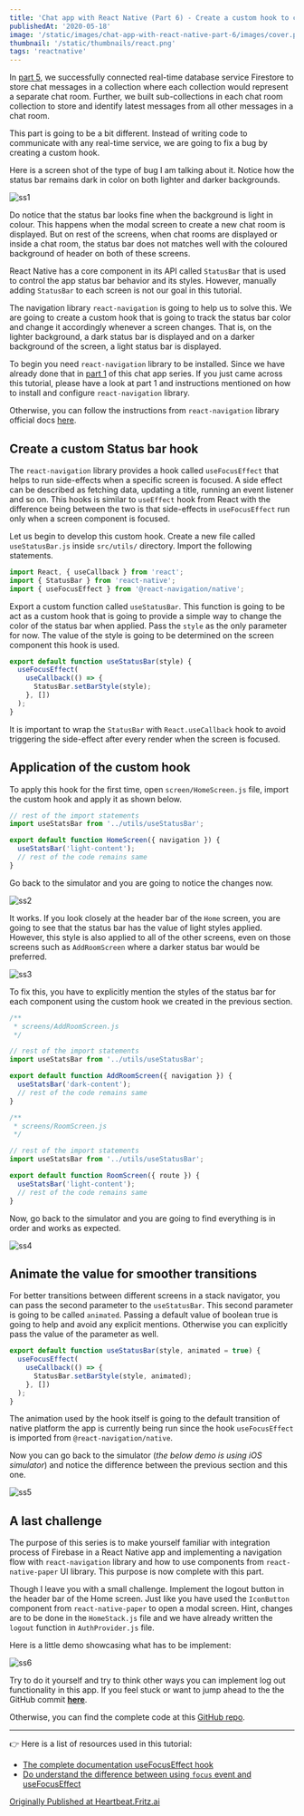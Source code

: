 ```yaml
---
title: 'Chat app with React Native (Part 6) - Create a custom hook to change status bar styles'
publishedAt: '2020-05-18'
image: '/static/images/chat-app-with-react-native-part-6/images/cover.png'
thumbnail: '/static/thumbnails/react.png'
tags: 'reactnative'
---
```


In [part 5](https://amanhimself.dev/blog/chat-app-with-react-native-part-5), we successfully connected real-time database service Firestore to store chat messages in a collection where each collection would represent a separate chat room. Further, we built sub-collections in each chat room collection to store and identify latest messages from all other messages in a chat room.

This part is going to be a bit different. Instead of writing code to communicate with any real-time service, we are going to fix a bug by creating a custom hook.

Here is a screen shot of the type of bug I am talking about it. Notice how the status bar remains dark in color on both lighter and darker backgrounds.

![ss1](https://miro.medium.com/max/714/1*JwA7n-QlUjayTGgb2m1tfw.gif)

Do notice that the status bar looks fine when the background is light in colour. This happens when the modal screen to create a new chat room is displayed. But on rest of the screens, when chat rooms are displayed or inside a chat room, the status bar does not matches well with the coloured background of header on both of these screens.

React Native has a core component in its API called `StatusBar` that is used to control the app status bar behavior and its styles. However, manually adding `StatusBar` to each screen is not our goal in this tutorial.

The navigation library `react-navigation` is going to help us to solve this. We are going to create a custom hook that is going to track the status bar color and change it accordingly whenever a screen changes. That is, on the lighter background, a dark status bar is displayed and on a darker background of the screen, a light status bar is displayed.

To begin you need `react-navigation` library to be installed. Since we have already done that in [part 1](https://heartbeat.fritz.ai/chat-app-with-react-native-part-1-build-reusable-ui-form-elements-using-react-native-paper-75d82e2ca94f) of this chat app series. If you just came across this tutorial, please have a look at part 1 and instructions mentioned on how to install and configure `react-navigation` library.

Otherwise, you can follow the instructions from `react-navigation` library official docs [here](https://reactnavigation.org/).

## Create a custom Status bar hook

The `react-navigation` library provides a hook called `useFocusEffect` that helps to run side-effects when a specific screen is focused. A side effect can be described as fetching data, updating a title, running an event listener and so on. This hooks is similar to `useEffect` hook from React with the difference being between the two is that side-effects in `useFocusEffect` run only when a screen component is focused.

Let us begin to develop this custom hook. Create a new file called `useStatusBar.js` inside `src/utils/` directory. Import the following statements.

```js
import React, { useCallback } from 'react';
import { StatusBar } from 'react-native';
import { useFocusEffect } from '@react-navigation/native';
```

Export a custom function called `useStatusBar`. This function is going to be act as a custom hook that is going to provide a simple way to change the color of the status bar when applied. Pass the `style` as the only parameter for now. The value of the style is going to be determined on the screen component this hook is used.

```js
export default function useStatusBar(style) {
  useFocusEffect(
    useCallback(() => {
      StatusBar.setBarStyle(style);
    }, [])
  );
}
```

It is important to wrap the `StatusBar` with `React.useCallback` hook to avoid triggering the side-effect after every render when the screen is focused.

## Application of the custom hook

To apply this hook for the first time, open `screen/HomeScreen.js` file, import the custom hook and apply it as shown below.

```js
// rest of the import statements
import useStatsBar from '../utils/useStatusBar';

export default function HomeScreen({ navigation }) {
  useStatsBar('light-content');
  // rest of the code remains same
}
```

Go back to the simulator and you are going to notice the changes now.

![ss2](https://miro.medium.com/max/692/1*jaEgKwnoaiLeMCs2bkmsIg.png)

It works. If you look closely at the header bar of the `Home` screen, you are going to see that the status bar has the value of light styles applied. However, this style is also applied to all of the other screens, even on those screens such as `AddRoomScreen` where a darker status bar would be preferred.

![ss3](https://miro.medium.com/max/714/1*JSa1Ndh9tYt4BzdBUJG4mA.gif)

To fix this, you have to explicitly mention the styles of the status bar for each component using the custom hook we created in the previous section.

```js
/**
 * screens/AddRoomScreen.js
 */

// rest of the import statements
import useStatsBar from '../utils/useStatusBar';

export default function AddRoomScreen({ navigation }) {
  useStatsBar('dark-content');
  // rest of the code remains same
}

/**
 * screens/RoomScreen.js
 */

// rest of the import statements
import useStatsBar from '../utils/useStatusBar';

export default function RoomScreen({ route }) {
  useStatsBar('light-content');
  // rest of the code remains same
}
```

Now, go back to the simulator and you are going to find everything is in order and works as expected.

![ss4](https://miro.medium.com/max/714/1*laUY_xJJwoI079wS0NKI3Q.gif)

## Animate the value for smoother transitions

For better transitions between different screens in a stack navigator, you can pass the second parameter to the `useStatusBar`. This second parameter is going to be called `animated`. Passing a default value of boolean true is going to help and avoid any explicit mentions. Otherwise you can explicitly pass the value of the parameter as well.

```js
export default function useStatusBar(style, animated = true) {
  useFocusEffect(
    useCallback(() => {
      StatusBar.setBarStyle(style, animated);
    }, [])
  );
}
```

The animation used by the hook itself is going to the default transition of native platform the app is currently being run since the hook `useFocusEffect` is imported from `@react-navigation/native`.

Now you can go back to the simulator (_the below demo is using iOS simulator_) and notice the difference between the previous section and this one.

![ss5](https://miro.medium.com/max/714/1*_X5Ye5IJpkOYbUsED8ELYg.gif)

## A last challenge

The purpose of this series is to make yourself familiar with integration process of Firebase in a React Native app and implementing a navigation flow with `react-navigation` library and how to use components from `react-native-paper` UI library. This purpose is now complete with this part.

Though I leave you with a small challenge. Implement the logout button in the header bar of the Home screen. Just like you have used the `IconButton` component from `react-native-paper` to open a modal screen. Hint, changes are to be done in the `HomeStack.js` file and we have already written the `logout` function in `AuthProvider.js` file.

Here is a little demo showcasing what has to be implement:

![ss6](https://miro.medium.com/max/664/1*5XHPu7A9R9s9d_lYKcd1sw.gif)

Try to do it yourself and try to think other ways you can implement log out functionality in this app. If you feel stuck or want to jump ahead to the the GitHub commit [**here**](https://github.com/amandeepmittal/react-native-examples/commit/b1383ccc9fca20214b6c91bfe5a2a5d72a1f8d16).

Otherwise, you can find the complete code at this [GitHub repo](https://github.com/amandeepmittal/react-native-examples/tree/master/ChatApp).

---

👉 Here is a list of resources used in this tutorial:

- [The complete documentation useFocusEffect hook](https://reactnavigation.org/docs/use-focus-effect/)
- [Do understand the difference between using `focus` event and useFocusEffect](https://reactnavigation.org/docs/use-focus-effect/#how-is-usefocuseffect-different-from-adding-a-listener-for-focus-event)

[Originally Published at Heartbeat.Fritz.ai](https://heartbeat.fritz.ai/chat-app-with-react-native-part-6-create-a-custom-hook-to-change-status-bar-styles-da7073c5fa8d)
